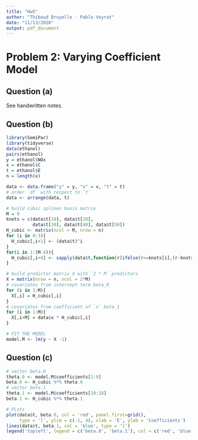 ```yaml
---
title: "Hw5"
author: "Thibaud Bruyelle - Pablo Veyrat"
date: "11/13/2020"
output: pdf_document
---
```


# Problem 2: Varying Coefficient Model 

## Question (a)

See handwritten notes. 

## Question (b)

```r
library(SemiPar)
library(tidyverse)
data(ethanol)
pairs(ethanol)
y = ethanol$NOx
x = ethanol$C
t = ethanol$E
n = length(x)

data <- data.frame("y" = y, "x" = x, "t" = t)
# order `df` with respect to `t`
data <- arrange(data, t)
```
```r
# build cubic splines basis matrix
M = 9
knots = c(data$t[10], data$t[20], 
          data$t[30], data$t[40], data$t[50])
H_cubic <- matrix(ncol = M, nrow = n)
for (i in 0:3){
  H_cubic[,i+1] <- (data$t)^i
}
for(i in 1:(M-4)){
  H_cubic[,i+4] <- sapply(data$t,function(r)ifelse(r>=knots[i],(r-knots[i])**3,0))
}

# build predictor matrix X with `2 * M` predictors
X = matrix(nrow = n, ncol = 2*M)
# covariates from intercept term beta_0
for (i in 1:M){
  X[,i] = H_cubic[,i]
}
# covariates from coefficient of `x` beta_1
for (i in 1:M){
  X[,i+M] = data$x * H_cubic[,i]
}

# FIT THE MODEL
model.M <- lm(y ~ X -1)


```

## Question (c)

```r
# vector beta.0
theta.0 <- model.M$coefficients[1:9]
beta.0 <- H_cubic %*% theta.0
# vector beta.1
theta.1 <- model.M$coefficients[10:18]
beta.1 <- H_cubic %*% theta.1

# PLots
plot(data$t, beta.0, col = 'red', panel.first=grid(), 
     type = 'l', ylim = c(-1, 4), xlab = 'E', ylab = 'Coefficients')
lines(data$t, beta.1, col = 'blue', type = 'l')
legend('topleft', legend = c('beta.0', 'beta.1'), col = c('red', 'blue'), pch = 11)

```
